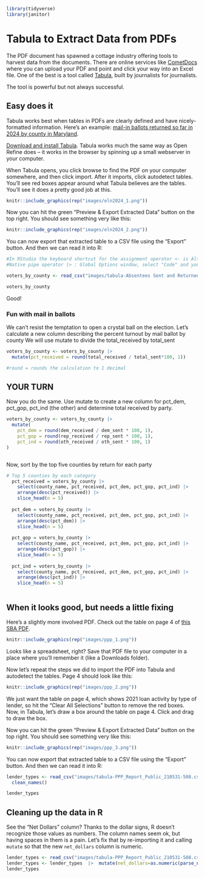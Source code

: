 ```r
library(tidyverse)
library(janitor)
```

# Tabula to Extract Data from PDFs

The PDF document has spawned a cottage industry offering tools to harvest data from the documents. There are online services like [CometDocs](https://www.cometdocs.com/) where you can upload your PDF and point and click your way into an Excel file. One of the best is a tool called [Tabula](https://tabula.technology/), built by journalists for journalists.

The tool is powerful but not always successful.

## Easy does it

Tabula works best when tables in PDFs are clearly defined and have nicely-formatted information. Here's an example: [mail-in ballots returned so far in 2024 by county in Maryland](https://elections.maryland.gov/press_room/2024_stats/PG24/Absentees%20Sent%20and%20Returned%20by%20County.pdf).

[Download and install Tabula](https://tabula.technology/). Tabula works much the same way as Open Refine does -- it works in the browser by spinning up a small webserver in your computer.

When Tabula opens, you click browse to find the PDF on your computer somewhere, and then click import. After it imports, click autodetect tables. You'll see red boxes appear around what Tabula believes are the tables. You'll see it does a pretty good job at this.

```r
knitr::include_graphics(rep("images/eln2024_1.png"))
```

Now you can hit the green "Preview & Export Extracted Data" button on the top right. You should see something very like this:

```r
knitr::include_graphics(rep("images/eln2024_2.png"))
```

You can now export that extracted table to a CSV file using the "Export" button. And then we can read it into R:

```r
#In RStudio the keyboard shortcut for the assignment operator <- is Alt + - (Windows) or Option + - (Mac).
#Native pipe operator |> : Global Options window, select "Code" and you'll see an option for "use native pipe operator, |>". Select that for the shortcut to take effect.

voters_by_county <- read_csv("images/tabula-Absentees Sent and Returned by County.csv") |> clean_names()

voters_by_county
```

Good!

### Fun with mail in ballots

We can't resist the temptation to open a crystal ball on the election. Let's calculate a new column describing the percent turnout by mail ballot by county We will use mutate to divide the total_received by total_sent

```r
voters_by_county <- voters_by_county |> 
  mutate(pct_received = round(total_received / total_sent*100, 1))

#round = rounds the calculation to 1 decimal

```

## YOUR TURN

Now you do the same. Use mutate to create a new column for pct_dem, pct_gop, pct_ind (the other) and determine total received by party.

```r
voters_by_county <- voters_by_county |> 
  mutate(
    pct_dem = round(dem_received / dem_sent * 100, 1),
    pct_gop = round(rep_received / rep_sent * 100, 1),
    pct_ind = round(oth_received / oth_sent * 100, 1)
)



```

Now, sort by the top five counties by return for each party

```r
# Top 5 counties by each category
  pct_received = voters_by_county |> 
    select(county_name, pct_received, pct_dem, pct_gop, pct_ind) |> 
    arrange(desc(pct_received)) |> 
    slice_head(n = 5)
  
  pct_dem = voters_by_county |> 
    select(county_name, pct_received, pct_dem, pct_gop, pct_ind) |> 
    arrange(desc(pct_dem)) |> 
    slice_head(n = 5)
  
  pct_gop = voters_by_county |> 
    select(county_name, pct_received, pct_dem, pct_gop, pct_ind) |> 
    arrange(desc(pct_gop)) |> 
    slice_head(n = 5)
  
  pct_ind = voters_by_county |> 
    select(county_name, pct_received, pct_dem, pct_gop, pct_ind) |> 
    arrange(desc(pct_ind)) |> 
    slice_head(n = 5)



```

## When it looks good, but needs a little fixing

Here's a slightly more involved PDF. Check out the table on page 4 of [this SBA PDF](https://www.sba.gov/sites/default/files/2021-06/PPP_Report_Public_210531-508.pdf).

```r
knitr::include_graphics(rep("images/ppp_1.png"))
```

Looks like a spreadsheet, right? Save that PDF file to your computer in a place where you'll remember it (like a Downloads folder).

Now let's repeat the steps we did to import the PDF into Tabula and autodetect the tables. Page 4 should look like this:

```r
knitr::include_graphics(rep("images/ppp_2.png"))
```

We just want the table on page 4, which shows 2021 loan activity by type of lender, so hit the "Clear All Selections" button to remove the red boxes. Now, in Tabula, let's draw a box around the table on page 4. Click and drag to draw the box.

Now you can hit the green "Preview & Export Extracted Data" button on the top right. You should see something very like this:

```r
knitr::include_graphics(rep("images/ppp_3.png"))
```

You can now export that extracted table to a CSV file using the "Export" button. And then we can read it into R:

```r
lender_types <- read_csv("images/tabula-PPP_Report_Public_210531-508.csv") |> 
  clean_names()

lender_types
```

## Cleaning up the data in R

See the "Net Dollars" column? Thanks to the dollar signs, R doesn't recognize those values as numbers. The column names seem ok, but having spaces in them is a pain. Let's fix that by re-importing it and calling `mutate` so that the new `net_dollars` column is numeric.

```r
lender_types <- read_csv("images/tabula-PPP_Report_Public_210531-508.csv", skip=1, col_names=c("type", "count", "approved", "net_dollars"))
lender_types <- lender_types  |>  mutate(net_dollars=as.numeric(parse_number(net_dollars)))
lender_types
```
